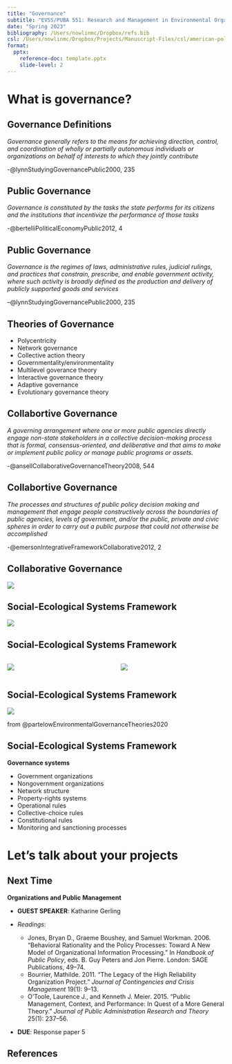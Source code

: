 ```yaml
---
title: "Governance"
subtitle: "EVSS/PUBA 551: Research and Management in Environmental Organizations"
date: "Spring 2023"
bibliography: /Users/nowlinmc/Dropbox/refs.bib
csl: /Users/nowlinmc/Dropbox/Projects/Manuscript-Files/csl/american-political-science-association.csl
format:
  pptx:
    reference-doc: template.pptx
    slide-level: 2
---
```

  

# What is governance? 

## Governance Definitions

_Governance generally refers to the means for achieving direction, control, and coordination of wholly or partially autonomous individuals or organizations on behalf of interests to which they jointly contribute_

-@lynnStudyingGovernancePublic2000, 235 

## Public Governance 

_Governance is constituted by the tasks the state performs for its citizens and the institutions that incentivize the performance of those tasks_  

-@bertelliPoliticalEconomyPublic2012, 4

## Public Governance

_Governance is the regimes of laws, administrative rules, judicial rulings, and practices that constrain, prescribe, and enable government activity, where such activity is broadly defined as the production and delivery of publicly supported goods and services_ 

--@lynnStudyingGovernancePublic2000, 235 

## Theories of Governance

* Polycentricity
* Network governance 
* Collective action theory 
* Governmentality/environmentality 
* Multilevel goverance theory 
* Interactive governance theory 
* Adaptive governance 
* Evolutionary governance theory 

## Collabortive Governance

_A governing arrangement where one or more public agencies directly engage non-state stakeholders in a collective decision-making process that is formal, consensus-oriented, and deliberative and that aims to make or implement public policy or manage public programs or assets._

-@ansellCollaborativeGovernanceTheory2008, 544


## Collabortive Governance

_The processes and structures of public policy decision making and management that engage people constructively across the boundaries of public agencies, levels of government, and/or the public, private and civic spheres in order to carry out a public purpose that could not otherwise be accomplished_

-@emersonIntegrativeFrameworkCollaborative2012, 2


## Collaborative Governance 

![](img/collab-gov.png)

## Social-Ecological Systems Framework 

![](img/ses.jpg)



## Social-Ecological Systems Framework

:::::::::::::: {.columns}
::: {.column}
![](img/ses-tier2-v2.png)
:::
::: {.column}
![](img/ses-tier2-toc.png)
:::
::::::::::::::

## Social-Ecological Systems Framework

![](img/ses-coastal.png)

::: {.notes}
from @partelowEnvironmentalGovernanceTheories2020
:::

## Social-Ecological Systems Framework 

**Governance systems** 

* Government organizations 
* Nongovernment organizations 
* Network structure 
* Property-rights systems 
* Operational rules 
* Collective-choice rules 
* Constitutional rules 
* Monitoring and sanctioning processes 
 
# Let's talk about your projects 

## Next Time 

**Organizations and Public Management**

* **GUEST SPEAKER**: Katharine Gerling 

* _Readings_: 
  * Jones, Bryan D., Graeme Boushey, and Samuel Workman. 2006. “Behavioral Rationality and the Policy Processes: Toward A New Model of Organizational Information Processing.” In *Handbook of Public Policy*, eds. B. Guy Peters and Jon Pierre. London: SAGE Publications, 49–74.
  * Bourrier, Mathilde. 2011. “The Legacy of the High Reliability Organization Project.” *Journal of Contingencies and Crisis Management* 19(1): 9–13.
  * O’Toole, Laurence J., and Kenneth J. Meier. 2015. “Public Management, Context, and Performance: In Quest of a More General Theory.” _Journal of Public Administration Research and Theory_ 25(1): 237–56.
* **DUE**: Response paper 5

## References

